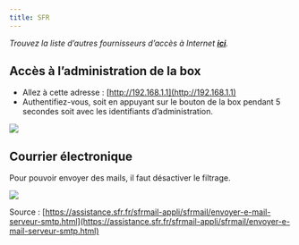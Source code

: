 ```yaml
---
title: SFR
---
```


*Trouvez la liste d’autres fournisseurs d’accès à Internet **[ici](/admin/get_started/providers/isp/)**.*

## Accès à l’administration de la box

- Allez à cette adresse : [http://192.168.1.1](http://192.168.1.1)
- Authentifiez-vous, soit en appuyant sur le bouton de la box pendant 5 secondes soit avec les identifiants d’administration.

![](/img/providers/sfr-authentification.png?resize=900)

## Courrier électronique

Pour pouvoir envoyer des mails, il faut désactiver le filtrage.

![](/img/providers/sfr-filtrage.png?resize=600)

Source : [https://assistance.sfr.fr/sfrmail-appli/sfrmail/envoyer-e-mail-serveur-smtp.html](https://assistance.sfr.fr/sfrmail-appli/sfrmail/envoyer-e-mail-serveur-smtp.html)
